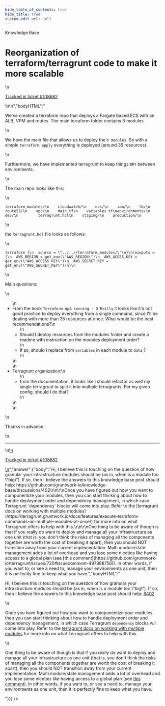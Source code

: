 ```yaml
---
hide_table_of_contents: true
hide_title: true
custom_edit_url: null
---
```



<CenterLayout>
<span className="searchCategory">Knowledge Base</span>
<h1>Reorganization of terraform/terragrunt code to make it more scalable</h1>
<GitHub discussion={{"id":"D_kwDOF8slf84APrje","number":440,"author":{"login":"alvaro-ort"},"title":"Reorganization of terraform/terragrunt code to make it more scalable","body":"\nWe've created a terraform repo that deploys a Fargate based ECS with an ALB, VPM and routes. The main terraform folder contains 6 modules\r\n\r\nWe have the main file that allows us to deploy the `6 modules`. So with a simple `terraform apply` everything is deployed (around 35 resources). \r\n\r\nFurthermore, we have implemented terragrunt to keep things `DRY` between environments.\r\n\r\nThe main repo looks like this:\r\n\r\n```\r\nterraform_modules/\r\n    cloudwatch/\r\n    ecs/\r\n    iam/\r\n    lb/\r\n    route53/\r\n    vpc/\r\n    main.tf\r\n    variables.tf\r\nenvironments/\r\n    dev/\r\n         terragrunt.hcl\r\n    staging/\r\n    production/\r\n````\r\n\r\nthe `terragrunt.hcl` file looks as follows:\r\n```\r\nterraform {\r\n  source = \"../..//terraform_modules/\"\r\n}\r\n\r\ninputs = {\r\n  AWS_REGION = get_env(\"AWS_REGION\")\r\n  AWS_ACCES_KEY = get_env(\"AWS_ACCESS_KEY\")\r\n  AWS_SECRET_KEY = get_env(\"AWS_SECRET_KEY\")\r\n}\r\n```\r\n\r\nMain questions:\r\n- From the book `Terraform up& running - O'Reilly` it looks like it's not good practice to deploy everything from a single command, since I'll be dealing with more than 35 resources at once. What would be the best recommendations? \r\n     - Should I deploy resources from the modules folder and create a readme with instruction on the modules deployment order?\r\n     - If so, should I replace from `variables` in each module to `data` ?\r\n- Terragrunt organization:\r\n     - from the documentation, it looks like i should refactor as well my single terragrunt to split it into multiple terragrunts. For my given config, should I do that?\r\n\r\nThanks in advance,\r\n\r\n\r\n\r\n\r\n\r\n\r\n\r\n\n\n---\n\n<ins datetime=\"2022-05-31T14:56:04Z\">\n  <p><a href=\"https://support.gruntwork.io/hc/requests/108682\">Tracked in ticket #108682</a></p>\n</ins>\n","bodyHTML":"<p dir=\"auto\">We've created a terraform repo that deploys a Fargate based ECS with an ALB, VPM and routes. The main terraform folder contains 6 modules</p>\n<p dir=\"auto\">We have the main file that allows us to deploy the <code class=\"notranslate\">6 modules</code>. So with a simple <code class=\"notranslate\">terraform apply</code> everything is deployed (around 35 resources).</p>\n<p dir=\"auto\">Furthermore, we have implemented terragrunt to keep things <code class=\"notranslate\">DRY</code> between environments.</p>\n<p dir=\"auto\">The main repo looks like this:</p>\n<div class=\"snippet-clipboard-content notranslate position-relative overflow-auto\" data-snippet-clipboard-copy-content=\"terraform_modules/\n    cloudwatch/\n    ecs/\n    iam/\n    lb/\n    route53/\n    vpc/\n    main.tf\n    variables.tf\nenvironments/\n    dev/\n         terragrunt.hcl\n    staging/\n    production/\"><pre class=\"notranslate\"><code>terraform_modules/\n    cloudwatch/\n    ecs/\n    iam/\n    lb/\n    route53/\n    vpc/\n    main.tf\n    variables.tf\nenvironments/\n    dev/\n         terragrunt.hcl\n    staging/\n    production/\n</code></pre></div>\n<p dir=\"auto\">the <code class=\"notranslate\">terragrunt.hcl</code> file looks as follows:</p>\n<div class=\"snippet-clipboard-content notranslate position-relative overflow-auto\" data-snippet-clipboard-copy-content=\"terraform {\n  source = &quot;../..//terraform_modules/&quot;\n}\n\ninputs = {\n  AWS_REGION = get_env(&quot;AWS_REGION&quot;)\n  AWS_ACCES_KEY = get_env(&quot;AWS_ACCESS_KEY&quot;)\n  AWS_SECRET_KEY = get_env(&quot;AWS_SECRET_KEY&quot;)\n}\"><pre class=\"notranslate\"><code>terraform {\n  source = \"../..//terraform_modules/\"\n}\n\ninputs = {\n  AWS_REGION = get_env(\"AWS_REGION\")\n  AWS_ACCES_KEY = get_env(\"AWS_ACCESS_KEY\")\n  AWS_SECRET_KEY = get_env(\"AWS_SECRET_KEY\")\n}\n</code></pre></div>\n<p dir=\"auto\">Main questions:</p>\n<ul dir=\"auto\">\n<li>From the book <code class=\"notranslate\">Terraform up&amp; running - O'Reilly</code> it looks like it's not good practice to deploy everything from a single command, since I'll be dealing with more than 35 resources at once. What would be the best recommendations?\n<ul dir=\"auto\">\n<li>Should I deploy resources from the modules folder and create a readme with instruction on the modules deployment order?</li>\n<li>If so, should I replace from <code class=\"notranslate\">variables</code> in each module to <code class=\"notranslate\">data</code> ?</li>\n</ul>\n</li>\n<li>Terragrunt organization:\n<ul dir=\"auto\">\n<li>from the documentation, it looks like i should refactor as well my single terragrunt to split it into multiple terragrunts. For my given config, should I do that?</li>\n</ul>\n</li>\n</ul>\n<p dir=\"auto\">Thanks in advance,</p>\n<hr>\n<ins datetime=\"2022-05-31T14:56:04Z\">\n  <p dir=\"auto\"><a href=\"https://support.gruntwork.io/hc/requests/108682\" rel=\"nofollow\">Tracked in ticket #108682</a></p>\n</ins>","answer":{"body":"Hi, I believe this is touching on the question of how granular your infrastructure modules should be (as in, when is a module too \"big\"). If so, then I believe the answers to this knowledge base post should help: https://github.com/gruntwork-io/knowledge-base/discussions/402\r\n\r\nOnce you have figured out how you want to componentize your modules, then you can start thinking about how to handle deployment order and dependency management, in which case Terragrunt `dependency` blocks will come into play. Refer to the [terragrunt docs on working with multiple modules](https://terragrunt.gruntwork.io/docs/features/execute-terraform-commands-on-multiple-modules-at-once/) for more info on what Terragrunt offers to help with this.\r\n\r\nOne thing to be aware of though is that if you really do want to deploy and manage all your infrastructure as one unit (that is, you don't think the risks of managing all the components together are worth the cost of breaking it apart), then you should NOT transition away from your current implementation. Multi module/state management adds a lot of overhead and you lose some niceties like having access to a global plan (see [this comment](https://github.com/gruntwork-io/terragrunt/issues/720#issuecomment-497888756)). In other words, if you want to, or see a need to, manage your environments as one unit, then it is perfectly fine to keep what you have.","bodyHTML":"<p dir=\"auto\">Hi, I believe this is touching on the question of how granular your infrastructure modules should be (as in, when is a module too \"big\"). If so, then I believe the answers to this knowledge base post should help: <a class=\"issue-link js-issue-link\" data-error-text=\"Failed to load title\" data-id=\"4049818\" data-permission-text=\"Title is private\" data-url=\"https://github.com/gruntwork-io/knowledge-base/discussions/402\" data-hovercard-type=\"discussion\" data-hovercard-url=\"/gruntwork-io/knowledge-base/discussions/402/hovercard\" href=\"https://github.com/gruntwork-io/knowledge-base/discussions/402\">#402</a></p>\n<p dir=\"auto\">Once you have figured out how you want to componentize your modules, then you can start thinking about how to handle deployment order and dependency management, in which case Terragrunt <code class=\"notranslate\">dependency</code> blocks will come into play. Refer to the <a href=\"https://terragrunt.gruntwork.io/docs/features/execute-terraform-commands-on-multiple-modules-at-once/\" rel=\"nofollow\">terragrunt docs on working with multiple modules</a> for more info on what Terragrunt offers to help with this.</p>\n<p dir=\"auto\">One thing to be aware of though is that if you really do want to deploy and manage all your infrastructure as one unit (that is, you don't think the risks of managing all the components together are worth the cost of breaking it apart), then you should NOT transition away from your current implementation. Multi module/state management adds a lot of overhead and you lose some niceties like having access to a global plan (see <a href=\"https://github.com/gruntwork-io/terragrunt/issues/720#issuecomment-497888756\" data-hovercard-type=\"issue\" data-hovercard-url=\"/gruntwork-io/terragrunt/issues/720/hovercard\">this comment</a>). In other words, if you want to, or see a need to, manage your environments as one unit, then it is perfectly fine to keep what you have.</p>"}}} />

</CenterLayout>
  

<!-- ##DOCS-SOURCER-START
{
  "sourcePlugin": "github-discussions",
  "hash": "f70bd81d3425823d48035bf4c9670145"
}
##DOCS-SOURCER-END -->
